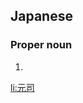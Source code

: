 ==Japanese==
{{ja-kanjitab|もと|し|yomi=ko}}

===Proper noun===
{{ja-pos|proper|もとし}}

# {{given name|male|lang=ja|sort=もとし}}

[[li:元司]]